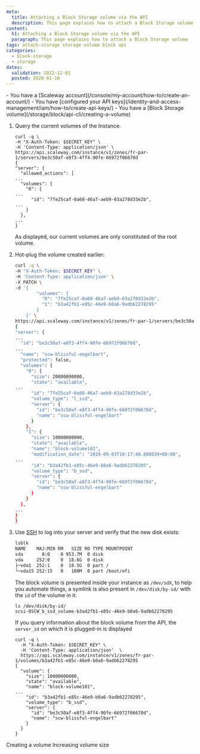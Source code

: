 ```yaml
---
meta:
  title: Attaching a Block Storage volume via the API
  description: This page explains how to attach a Block Storage volume using the API.
content:
  h1: Attaching a Block Storage volume via the API
  paragraph: This page explains how to attach a Block Storage volume
tags: attach-storage storage volume block api
categories:
  - block-storage
  - storage
dates:
  validation: 2022-12-01
  posted: 2020-01-10
---
```


<Macro id="iam-requirements" />
 
<Message type="requirement">
  - You have a [Scaleway account](/console/my-account/how-to/create-an-account/)
  - You have [configured your API keys](/identity-and-access-management/iam/how-to/create-api-keys/)
  - You have a [Block Storage volume](/storage/block/api-cli/creating-a-volume)
</Message>

1. Query the current volumes of the Instance.
    ```
    curl -q \
    -H "X-Auth-Token: $SECRET_KEY" \
    -H 'Content-Type: application/json' \
    https://api.scaleway.com/instance/v1/zones/fr-par-1/servers/be3c50af-e8f3-4ff4-90fe-66972f06670d
    {
    "server": {
      "allowed_actions": [
    ...
      "volumes": {
        "0": {
    ...
          "id": "7fe25caf-0a68-46a7-aeb9-63a278d33e2b",
    ...
        }
      },
    ...
    }
    ```

    As displayed, our current volumes are only constituted of the root volume.
2. Hot-plug the volume created earlier:
    ```bash
    curl -q \
    -H "X-Auth-Token: $SECRET_KEY" \
    -H 'Content-Type: application/json' \
    -X PATCH \
    -d '{
            "volumes": {
              "0": "7fe25caf-0a68-46a7-aeb9-63a278d33e2b",
              "1": "b3a42fb1-e85c-46e9-b0a6-9adb62278295"
            }
        }' \
    https://api.scaleway.com/instance/v1/zones/fr-par-1/servers/be3c50af-e8f3-4ff4-90fe-66972f06670d
    {
    "server": {
    ...
      "id": "be3c50af-e8f3-4ff4-90fe-66972f06670d",
    ...
      "name": "scw-blissful-engelbart",
      "protected": false,
      "volumes": {
        "0": {
          "size": 20000000000,
          "state": "available",
    ...
          "id": "7fe25caf-0a68-46a7-aeb9-63a278d33e2b",
          "volume_type": "l_ssd",
          "server": {
            "id": "be3c50af-e8f3-4ff4-90fe-66972f06670d",
            "name": "scw-blissful-engelbart"
          }
        },
        "1": {
          "size": 10000000000,
          "state": "available",
          "name": "block-volume101",
          "modification_date": "2019-09-03T10:17:40.800839+00:00",
    ...
          "id": "b3a42fb1-e85c-46e9-b0a6-9adb62278295",
          "volume_type": "b_ssd",
          "server": {
            "id": "be3c50af-e8f3-4ff4-90fe-66972f06670d",
            "name": "scw-blissful-engelbart"
          }
        }
      },
    ...
    }
    }
    ```
3. Use [SSH](/compute/instances/how-to/connect-to-instance/) to log into your server and verify that the new disk exists:
    ```bash
    lsblk
    NAME    MAJ:MIN RM   SIZE RO TYPE MOUNTPOINT
    sda       8:0    0 953.7M  0 disk
    vda     252:0    0  18.6G  0 disk
    ├─vda1  252:1    0  18.5G  0 part /
    └─vda15 252:15   0   100M  0 part /boot/efi
    ```

    The block volume is presented inside your instance as `/dev/sdX`, to help you
    automate things, a symlink is also present in `/dev/disk/by-id/` with the `id`
    of the volume in it:

    ```
    ls /dev/disk/by-id/
    scsi-0SCW_b_ssd_volume-b3a42fb1-e85c-46e9-b0a6-9adb62278295
    ```

    If you query information about the block volume from the API, the `server_id`
    on which it is plugged-in is displayed

    ```
    curl -q \
      -H "X-Auth-Token: $SECRET_KEY" \
      -H 'Content-Type: application/json'  \
      https://api.scaleway.com/instance/v1/zones/fr-par-1/volumes/b3a42fb1-e85c-46e9-b0a6-9adb62278295
    {
      "volume": {
        "size": 10000000000,
        "state": "available",
        "name": "block-volume101",
    ...
        "id": "b3a42fb1-e85c-46e9-b0a6-9adb62278295",
        "volume_type": "b_ssd",
        "server": {
          "id": "be3c50af-e8f3-4ff4-90fe-66972f06670d",
          "name": "scw-blissful-engelbart"
        }
      }
    }
    ```


<Navigation title="See Also">
  <PreviousButton to="/storage/block/api-cli/creating-a-volume/">Creating a volume</PreviousButton>
  <NextButton to="/storage/block/api-cli/increasing-volume-size">Increasing volume size</NextButton>
</Navigation>
